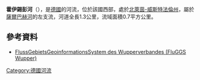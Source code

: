 {{Coord|51|12|51.369081|N|7|10|32.808228|E|display=title}}

'''霍伊錫彭河'''（{{lang-de|Heusiepen}}），是[[德國|德國]]的河流，位於該國西部，處於[[北萊茵-威斯特法倫州|北萊茵-威斯特法倫州]]，屬於[[薩爾巴赫河_(蓋爾佩河支流)|薩爾巴赫河]]的左支流，河道全長1.3公里，流域面積0.7平方公里。

==參考資料==
* [http://fluggs.wupperverband.de FlussGebietsGeoinformationsSystem des Wupperverbandes (FluGGS Wupper)] {{Wayback|url=http://fluggs.wupperverband.de/ |date=20160303182641 }}

{{Germany-geo-stub}}
[[Category:德國河流|Category:德國河流]]